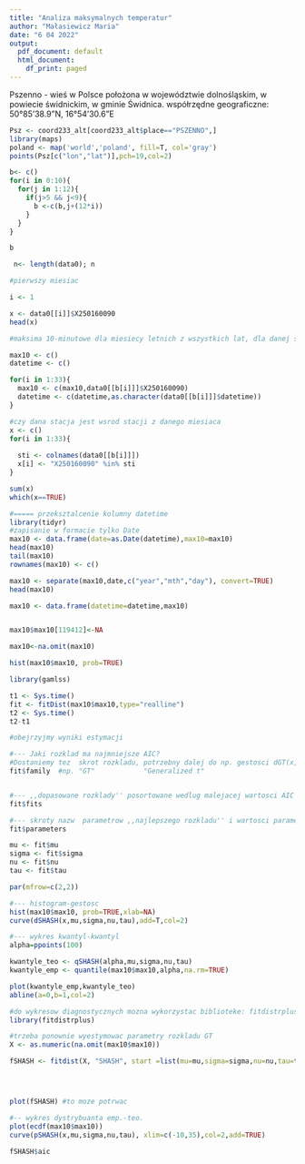 ```yaml
---
title: "Analiza maksymalnych temperatur"
author: "Małasiewicz Maria"
date: "6 04 2022"
output:
  pdf_document: default
  html_document:
    df_print: paged
---
```


Pszenno - wieś w Polsce położona w województwie dolnośląskim, w powiecie świdnickim, w gminie Świdnica.
współrzędne geograficzne: 50°85'38.9"N, 16°54'30.6"E



```r
Psz <- coord233_alt[coord233_alt$place=="PSZENNO",]
library(maps)
poland <- map('world','poland', fill=T, col='gray')
points(Psz[c("lon","lat")],pch=19,col=2)		
```

```r
b<- c()
for(i in 0:10){
  for(j in 1:12){
    if(j>5 && j<9){
      b <-c(b,j+(12*i))
    }
  }
}

b
```


```r
 n<- length(data0); n

#pierwszy miesiac

i <- 1 

x <- data0[[i]]$X250160090
head(x)

#maksima 10-minutowe dla miesiecy letnich z wszystkich lat, dla danej stacji

max10 <- c()
datetime <- c()

for(i in 1:33){
  max10 <- c(max10,data0[[b[i]]]$X250160090)
  datetime <- c(datetime,as.character(data0[[b[i]]]$datetime))
}

#czy dana stacja jest wsrod stacji z danego miesiaca
x <- c()
for(i in 1:33){
  
  sti <- colnames(data0[[b[i]]])
  x[i] <- "X250160090" %in% sti
}

sum(x)
which(x==TRUE)

#===== przeksztalcenie kolumny datetime
library(tidyr)
#zapisanie w formacie tylko Date
max10 <- data.frame(date=as.Date(datetime),max10=max10)
head(max10)
tail(max10)
rownames(max10) <- c()

max10 <- separate(max10,date,c("year","mth","day"), convert=TRUE)
head(max10)

max10 <- data.frame(datetime=datetime,max10)


max10$max10[119412]<-NA

max10<-na.omit(max10)

hist(max10$max10, prob=TRUE)

```



```r

library(gamlss)

t1 <- Sys.time()
fit <- fitDist(max10$max10,type="realline")
t2 <- Sys.time()
t2-t1

#obejrzyjmy wyniki estymacji

#--- Jaki rozklad ma najmniejsze AIC? 
#Dostaniemy tez  skrot rozkladu, potrzebny dalej do np. gestosci dGT(x,parametry)
fit$family  #np. "GT"            "Generalized t"


#--- ,,dopasowane rozklady'' posortowane wedlug malejacej wartosci AIC
fit$fits    

#--- skroty nazw  parametrow ,,najlepszego rozkladu'' i wartosci parametrow
fit$parameters  

mu <- fit$mu
sigma <- fit$sigma
nu <- fit$nu
tau <- fit$tau

```
```r
par(mfrow=c(2,2))

#--- histogram-gestosc
hist(max10$max10, prob=TRUE,xlab=NA)
curve(dSHASH(x,mu,sigma,nu,tau),add=T,col=2)

#--- wykres kwantyl-kwantyl
alpha=ppoints(100)

kwantyle_teo <- qSHASH(alpha,mu,sigma,nu,tau)
kwantyle_emp <- quantile(max10$max10,alpha,na.rm=TRUE)

plot(kwantyle_emp,kwantyle_teo)
abline(a=0,b=1,col=2)

#do wykresow diagnostycznych mozna wykorzystac biblioteke: fitdistrplus
library(fitdistrplus)

#trzeba ponownie wyestymowac parametry rozkladu GT
X <- as.numeric(na.omit(max10$max10))

fSHASH <- fitdist(X, "SHASH", start =list(mu=mu,sigma=sigma,nu=nu,tau=tau), method="mle")




plot(fSHASH) #to moze potrwac

#-- wykres dystrybuanta emp.-teo.
plot(ecdf(max10$max10))
curve(pSHASH(x,mu,sigma,nu,tau), xlim=c(-10,35),col=2,add=TRUE)

```

```r
fSHASH$aic
```


